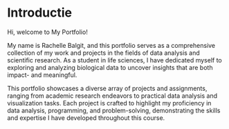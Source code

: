 # Introductie 

Hi, welcome to My Portfolio!

My name is Rachelle Balgit, and this portfolio serves as a comprehensive collection of my work and projects in the fields of data analysis and scientific research. As a student in life sciences, I have dedicated myself to exploring and analyzing biological data to uncover insights that are both impact- and meaningful.

This portfolio showcases a diverse array of projects and assignments, ranging from academic research endeavors to practical data analysis and visualization tasks. Each project is crafted to highlight my proficiency in data analysis, programming, and problem-solving, demonstrating the skills and expertise I have developed throughout this course.
